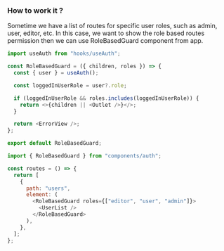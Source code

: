 ### How to work it ?

Sometime we have a list of routes for specific user roles, such as admin, user, editor, etc. In this case, we want to show the role based routes permission then we can use RoleBasedGuard component from app.

```js RoleBasedGuard.jsx
import useAuth from "hooks/useAuth";

const RoleBasedGuard = ({ children, roles }) => {
  const { user } = useAuth();

  const loggedInUserRole = user?.role;

  if (loggedInUserRole && roles.includes(loggedInUserRole)) {
    return <>{children || <Outlet />}</>;
  }

  return <ErrorView />;
};

export default RoleBasedGuard;
```

```js routes.js
import { RoleBasedGuard } from "components/auth";

const routes = () => {
  return [
    {
      path: "users",
      element: (
        <RoleBasedGuard roles={["editor", "user", "admin"]}>
          <UserList />
        </RoleBasedGuard>
      ),
    },
  ];
};
```
